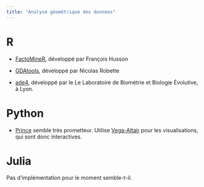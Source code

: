 ```yaml
---
title: "Analyse géométrique des données"
---
```


# R

-   [FactoMineR](http://factominer.free.fr/index_fr.html), développé par François Husson

-   [GDAtools](https://nicolas-robette.github.io/GDAtools/), développé par Nicolas Robette

-   [ade4](http://sdray.github.io/ade4/), développé par le Le Laboratoire de Biométrie et Biologie Évolutive, à Lyon.

# Python

-   [Prince](https://maxhalford.github.io/prince/) semble très prometteur. Utilise [Vega-Altair](https://github.com/altair-viz/altair) pour les visualisations, qui sont donc interactives.

# Julia

Pas d'implémentation pour le moment semble-t-il.
